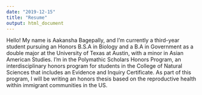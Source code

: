 ```yaml
---
date: "2019-12-15"
title: "Resume"
output: html_document
---
```


Hello! My name is Aakansha Bagepally, and I'm currently a third-year student pursuing an Honors B.S.A in Biology and a B.A in Government as a double major at the University of Texas at Austin, with a minor in Asian American Studies. I'm in the Polymathic Scholars Honors Program, an interdisciplinary honors program for students in the College of Natural Sciences that includes an Evidence and Inquiry Certificate. As part of this program, I will be writing an honors thesis based on the reproductive health within immigrant communities in the US. 

